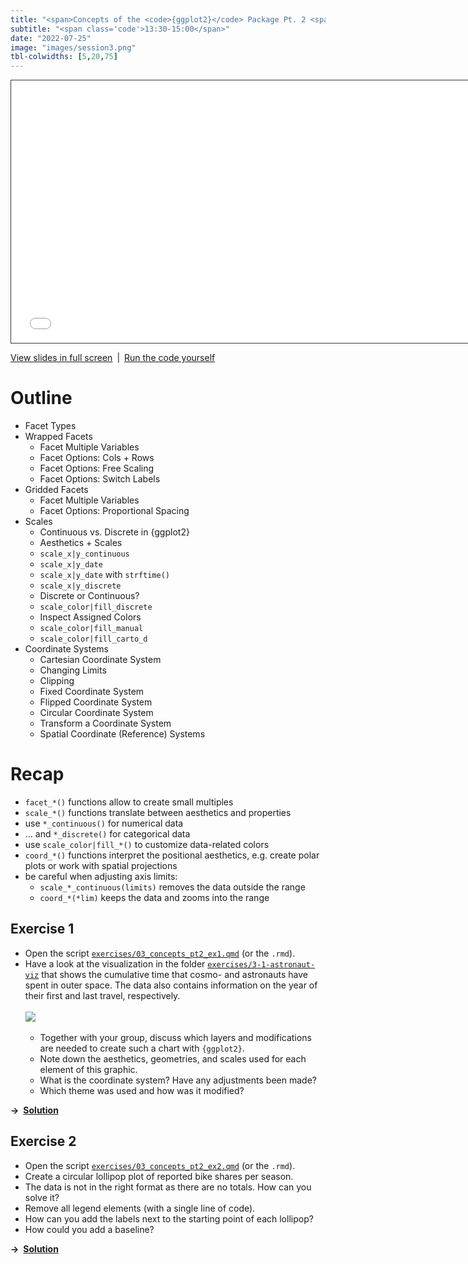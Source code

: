 ```yaml
---
title: "<span>Concepts of the <code>{ggplot2}</code> Package Pt. 2 <span style='font-weight:500;'>(Continued)</span>"
subtitle: "<span class='code'>13:30-15:00</span>"
date: "2022-07-25"
image: "images/session3.png"
tbl-colwidths: [5,20,75]
---
```


```{=html}
<iframe class="slide-deck" src="../materials/03_concepts_pt2.html" height="420" width="747" style="border: 1px solid #2e3846;"></iframe>
```

[View slides in full screen](../materials/03_concepts_pt2.html)&ensp;|&ensp;[Run the code yourself](../materials/scripts/03_concepts_pt2.R)

# Outline

-   Facet Types
-   Wrapped Facets
    -   Facet Multiple Variables
    -   Facet Options: Cols + Rows
    -   Facet Options: Free Scaling
    -   Facet Options: Switch Labels
-   Gridded Facets
    -   Facet Multiple Variables
    -   Facet Options: Proportional Spacing
-   Scales
    -   Continuous vs. Discrete in {ggplot2}
    -   Aesthetics + Scales
    -   `scale_x|y_continuous`
    -   `scale_x|y_date`
    -   `scale_x|y_date` with `strftime()`
    -   `scale_x|y_discrete`
    -   Discrete or Continuous?
    -   `scale_color|fill_discrete`
    -   Inspect Assigned Colors
    -   `scale_color|fill_manual`
    -   `scale_color|fill_carto_d`
-   Coordinate Systems
    -   Cartesian Coordinate System
    -   Changing Limits
    -   Clipping
    -   Fixed Coordinate System
    -   Flipped Coordinate System
    -   Circular Coordinate System
    -   Transform a Coordinate System
    -   Spatial Coordinate (Reference) Systems   

# Recap

::: recap
-   `facet_*()` functions allow to create small multiples
-   `scale_*()` functions translate between aesthetics and properties
-   use `*_continuous()` for numerical data
-   ... and `*_discrete()` for categorical data
-   use `scale_color|fill_*()` to customize data-related colors
-   `coord_*()` functions interpret the positional aesthetics, e.g. create polar plots or work with spatial projections
-   be careful when adjusting axis limits:
    -   `scale_*_continuous(limits)` removes the data outside the range
    -   `coord_*(*lim)` keeps the data and zooms into the range
:::

## Exercise 1

::: question
-   Open the script [`exercises/03_concepts_pt2_ex1.qmd`](../materials/exercises/03_concepts_pt2_ex1.qmd) (or the `.rmd`).
-   Have a look at the visualization in the folder [`exercises/3-1-astronaut-viz`](https://github.com/rstudio-conf-2022/ggplot2-graphic-design/blob/main/materials/exercises/3-1-astronaut-viz/astronaut-viz.png) that shows the cumulative time that cosmo- and astronauts have spent in outer space. The data also contains information on the year of their first and last travel, respectively.<br><br>![](https://github.com/rstudio-conf-2022/ggplot2-graphic-design/raw/main/materials/exercises/3-1-astronaut-viz/astronaut-viz-detail.png)<br><br>
    -   Together with your group, discuss which layers and modifications are needed to create such a chart with `{ggplot2}`.
    -   Note down the aesthetics, geometries, and scales used for each element of this graphic.
    -   What is the coordinate system? Have any adjustments been made?
    -   Which theme was used and how was it modified?
:::

**&rarr;&ensp;[Solution](../materials/solutions/03_concepts_pt2_ex1_solution.qmd)**

## Exercise 2

::: question
-   Open the script [`exercises/03_concepts_pt2_ex2.qmd`](../materials/exercises/03_concepts_pt2_ex2.qmd) (or the `.rmd`).
-   Create a circular lollipop plot of reported bike shares per season.
-   The data is not in the right format as there are no totals. How can you solve it?
-   Remove all legend elements (with a single line of code).
-   How can you add the labels next to the starting point of each lollipop?
-   How could you add a baseline?
:::

**&rarr;&ensp;[Solution](../materials/solutions/03_concepts_pt2_ex2_solution.qmd)**
